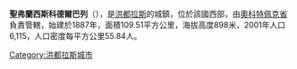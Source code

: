 '''聖弗蘭西斯科德爾巴列'''（{{lang-es|San Francisco del Valle}}），是[[洪都拉斯|洪都拉斯]]的城鎮，位於該國西部，由[[奧科特佩克省|奧科特佩克省]]負責管轄，始建於1887年，面積109.51平方公里，海拔高度898米，2001年人口6,115，人口密度每平方公里55.84人。

{{coord|14|26|N|88|57|W|display=title|region:HN_type:city_source:GNS-enwiki}}

{{Honduras-geo-stub}}
[[Category:洪都拉斯城市|Category:洪都拉斯城市]]